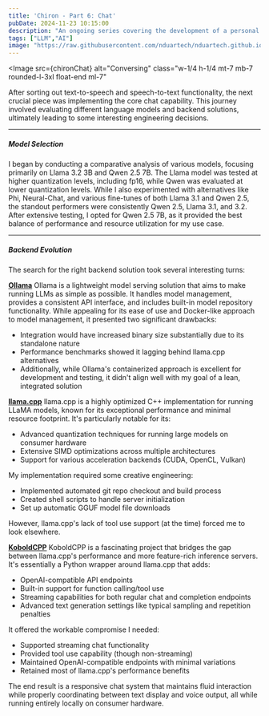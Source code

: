 ```yaml
---
title: 'Chiron - Part 6: Chat'
pubDate: 2024-11-23 10:15:00
description: "An ongoing series covering the development of a personal AI assistant"
tags: ["LLM","AI"]
image: "https://raw.githubusercontent.com/nduartech/nduartech.github.io/master/packages/host/src/assets/chironChat.jpeg"
---
```



<Image
    src={chironChat}
    alt="Conversing"
    class="w-1/4 h-1/4 mt-7 mb-7 rounded-l-3xl float-end ml-7"
></Image>
<div class="reset-tw">
    After sorting out text-to-speech and speech-to-text functionality, the next crucial piece was implementing the core chat capability. This journey involved evaluating different language models and backend solutions, ultimately leading to some interesting engineering decisions.

-----
##### Model Selection

I began by conducting a comparative analysis of various models, focusing primarily on Llama 3.2 3B and Qwen 2.5 7B. The Llama model was tested at higher quantization levels, including fp16, while Qwen was evaluated at lower quantization levels. While I also experimented with alternatives like Phi, Neural-Chat, and various fine-tunes of both Llama 3.1 and Qwen 2.5, the standout performers were consistently Qwen 2.5, Llama 3.1, and 3.2. After extensive testing, I opted for Qwen 2.5 7B, as it provided the best balance of performance and resource utilization for my use case.

-----
##### Backend Evolution

The search for the right backend solution took several interesting turns:

**[Ollama](https://ollama.com/)**
Ollama is a lightweight model serving solution that aims to make running LLMs as simple as possible. It handles model management, provides a consistent API interface, and includes built-in model repository functionality. While appealing for its ease of use and Docker-like approach to model management, it presented two significant drawbacks:

- Integration would have increased binary size substantially due to its standalone nature
- Performance benchmarks showed it lagging behind llama.cpp alternatives
- Additionally, while Ollama's containerized approach is excellent for development and testing, it didn't align well with my goal of a lean, integrated solution



**[llama.cpp](https://github.com/ggerganov/llama.cpp)**
llama.cpp is a highly optimized C++ implementation for running LLaMA models, known for its exceptional performance and minimal resource footprint. It's particularly notable for its:

- Advanced quantization techniques for running large models on consumer hardware
- Extensive SIMD optimizations across multiple architectures
- Support for various acceleration backends (CUDA, OpenCL, Vulkan)

My implementation required some creative engineering:

- Implemented automated git repo checkout and build process
- Created shell scripts to handle server initialization
- Set up automatic GGUF model file downloads

However, llama.cpp's lack of tool use support (at the time) forced me to look elsewhere.



**[KoboldCPP](https://github.com/LostRuins/koboldcpp)**
KoboldCPP is a fascinating project that bridges the gap between llama.cpp's performance and more feature-rich inference servers. It's essentially a Python wrapper around llama.cpp that adds:

- OpenAI-compatible API endpoints
- Built-in support for function calling/tool use
- Streaming capabilities for both regular chat and completion endpoints
- Advanced text generation settings like typical sampling and repetition penalties

It offered the workable compromise I needed:

- Supported streaming chat functionality
- Provided tool use capability (though non-streaming)
- Maintained OpenAI-compatible endpoints with minimal variations
- Retained most of llama.cpp's performance benefits

The end result is a responsive chat system that maintains fluid interaction while properly coordinating between text display and voice output, all while running entirely locally on consumer hardware.
</div>